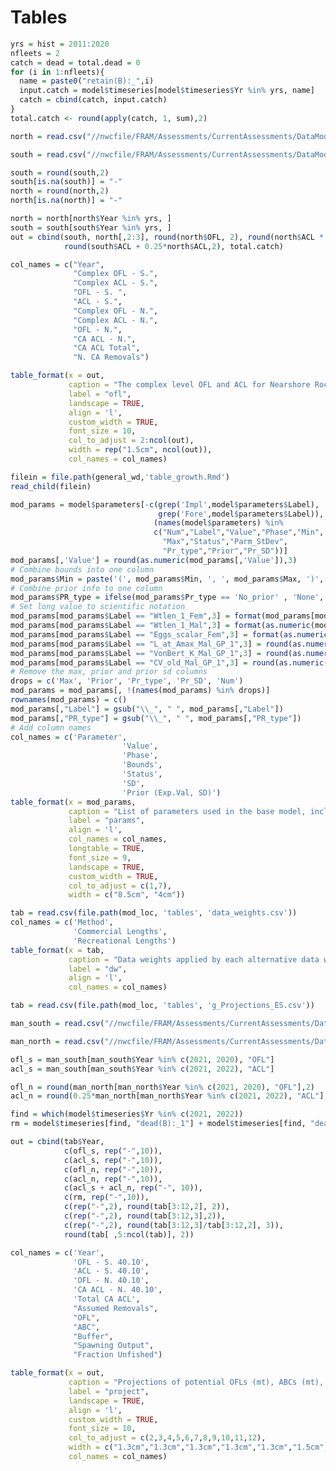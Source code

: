 \clearpage
# Tables

<!-- ======================================================= -->
<!-- ***************    Catches      *********************** --> 
<!-- ======================================================= -->

\include{tex_tables/Catches_All_Years.tex}

\newpage


<!-- ======================================================= -->
<!-- ********* Management Performance ********************** --> 
<!-- ======================================================= -->


```r
yrs = hist = 2011:2020
nfleets = 2
catch = dead = total.dead = 0
for (i in 1:nfleets){
  name = paste0("retain(B):_",i)
  input.catch = model$timeseries[model$timeseries$Yr %in% yrs, name]
  catch = cbind(catch, input.catch)
}
total.catch <- round(apply(catch, 1, sum),2)

north = read.csv("//nwcfile/FRAM/Assessments/CurrentAssessments/DataModerate_2021/copper_rockfish/management/copper_north.csv")

south = read.csv("//nwcfile/FRAM/Assessments/CurrentAssessments/DataModerate_2021/copper_rockfish/management/copper_south.csv")

south = round(south,2)
south[is.na(south)] = "-"
north = round(north,2)
north[is.na(north)] = "-"

north = north[north$Year %in% yrs, ]
south = south[south$Year %in% yrs, ]
out = cbind(south, north[,2:3], round(north$OFL, 2), round(north$ACL * 0.25, 2), 
            round(south$ACL + 0.25*north$ACL,2), total.catch)

col_names = c("Year", 
              "Complex OFL - S.",
              "Complex ACL - S.",
              "OFL - S. ", 
              "ACL - S.", 
              "Complex OFL - N.",
              "Complex ACL - N.",              
              "OFL - N.",  
              "CA ACL - N.", 
              "CA ACL Total", 
              "N. CA Removals")

table_format(x = out,
             caption = "The complex level OFL and ACL for Nearshore Rockfish north and south of 40.10 Latitude N., the copper rockfish OFL and ACL contributions, the total ACL allocated to California, and the total removals from north of Point Conception.",
             label = "ofl",
             landscape = TRUE,
             align = 'l',
             custom_width = TRUE,
             font_size = 10,
             col_to_adjust = 2:ncol(out), 
             width = rep("1.5cm", ncol(out)),
             col_names = col_names)
```

<!-- ======================================================= -->
<!-- *************** Com. Catch Ratio  ********************* --> 
<!-- ======================================================= -->

\include{tex_tables/historical_landings_tables_2020_revised_Avila_1953.tex}

\newpage

<!-- ======================================================= -->
<!-- ***************       Data      *********************** --> 
<!-- ======================================================= -->

\include{tex_tables/CA_N_Samples.tex}

\newpage


\include{tex_tables/n_ca_rec_len_samples_may.tex}


\newpage

\include{tex_tables/north_length_SampleSize.tex}


<!-- ======================================================= -->
<!-- ***************    Biology      *********************** --> 
<!-- ======================================================= -->

\newpage

\include{tex_tables/len_at_age_data.tex}

\newpage

```r
filein = file.path(general_wd,'table_growth.Rmd')
read_child(filein)
```
\newpage

<!-- ======================================================= -->
<!-- ***********   Model Parameters     ******************** --> 
<!-- ======================================================= -->


```r
mod_params = model$parameters[-c(grep('Impl',model$parameters$Label),
							     grep('Fore',model$parameters$Label)),
                                (names(model$parameters) %in%
                                c("Num","Label","Value","Phase","Min",
                                  "Max","Status","Parm_StDev",
                                  "Pr_type","Prior","Pr_SD"))] 
mod_params[,'Value'] = round(as.numeric(mod_params[,'Value']),3)                                 
# Combine bounds into one column
mod_params$Min = paste('(', mod_params$Min, ', ', mod_params$Max, ')', sep='')
# Combine prior info to one column
mod_params$PR_type = ifelse(mod_params$Pr_type == 'No_prior' , 'None', paste(mod_params$Pr_type,' (', mod_params$Prior,  ', ', mod_params$Pr_SD, ')', sep = ''))
# Set long value to scientific notation
mod_params[mod_params$Label == "Wtlen_1_Fem",3] = format(mod_params[mod_params$Label == "Wtlen_1_Fem",3], scientific = TRUE)
mod_params[mod_params$Label == "Wtlen_1_Mal",3] = format(as.numeric(mod_params[mod_params$Label == "Wtlen_1_Mal",3]), scientific = TRUE)
mod_params[mod_params$Label == "Eggs_scalar_Fem",3] = format(as.numeric(mod_params[mod_params$Label == "Eggs_scalar_Fem",3]), scientific = TRUE)
mod_params[mod_params$Label == "L_at_Amax_Mal_GP_1",3] = round(as.numeric(mod_params[mod_params$Label == "L_at_Amax_Mal_GP_1",3]), 4)
mod_params[mod_params$Label == "VonBert_K_Mal_GP_1",3] = round(as.numeric(mod_params[mod_params$Label == "VonBert_K_Mal_GP_1",3]), 3)
mod_params[mod_params$Label == "CV_old_Mal_GP_1",3] = round(as.numeric(mod_params[mod_params$Label == "CV_old_Mal_GP_1",3]), 3)
# Remove the max, prior and prior sd columns
drops = c('Max', 'Prior', 'Pr_type', 'Pr_SD', 'Num')
mod_params = mod_params[, !(names(mod_params) %in% drops)]
rownames(mod_params) = c()
mod_params[,"Label"] = gsub("\\_", " ", mod_params[,"Label"])
mod_params[,"PR_type"] = gsub("\\_", " ", mod_params[,"PR_type"])
# Add column names
col_names = c('Parameter',
                         'Value',
                         'Phase',
                         'Bounds',
                         'Status',
                         'SD',
                         'Prior (Exp.Val, SD)')
table_format(x = mod_params,
             caption = "List of parameters used in the base model, including estimated values and standard deviations (SD), bounds (minimum and maximum), estimation phase (negative values not estimated), status (indicates if parameters are near bounds), and prior type information (mean and SD).",
             label = "params",
             align = 'l',
             col_names = col_names,
             longtable = TRUE,
             font_size = 9,
             landscape = TRUE,
             custom_width = TRUE,
             col_to_adjust = c(1,7), 
             width = c("8.5cm", "4cm"))                         
```

<!-- ======================================================= -->
<!-- ***********    Like Contributions  ******************** --> 
<!-- ======================================================= -->

\include{tex_tables/likelihoods.tex}


<!-- ======================================================= -->
<!-- ********  Reference Points & Management *************** --> 
<!-- ======================================================= -->

\include{tex_tables/e_ReferencePoints_ES.tex}


<!-- ======================================================= -->
<!-- ***********       Time Series      ******************** --> 
<!-- ======================================================= -->

\include{tex_tables/TimeSeries.tex}

\newpage

<!-- ======================================================= -->
<!-- ****************     Sensitivities      *************** --> 
<!-- ======================================================= -->

\include{tex_tables/sensitivities_final.tex}

\newpage

```r
tab = read.csv(file.path(mod_loc, 'tables', 'data_weights.csv'))
col_names = c('Method',
			  'Commercial Lengths',
              'Recreational Lengths')
table_format(x = tab,
             caption = "Data weights applied by each alternative data weighting methods.",
             label = "dw",
             align = 'l',
             col_names = col_names)
```

\newpage

<!-- ======================================================= -->
<!-- ********  Reference Points & Management *************** --> 
<!-- ======================================================= -->

```r
tab = read.csv(file.path(mod_loc, 'tables', 'g_Projections_ES.csv'))

man_south = read.csv("//nwcfile/FRAM/Assessments/CurrentAssessments/DataModerate_2021/copper_rockfish/management/copper_south.csv")

man_north = read.csv("//nwcfile/FRAM/Assessments/CurrentAssessments/DataModerate_2021/copper_rockfish/management/copper_north.csv")

ofl_s = man_south[man_south$Year %in% c(2021, 2020), "OFL"] 
acl_s = man_south[man_south$Year %in% c(2021, 2022), "ACL"]

ofl_n = round(man_north[man_north$Year %in% c(2021, 2020), "OFL"],2) 
acl_n = round(0.25*man_north[man_north$Year %in% c(2021, 2022), "ACL"],2)

find = which(model$timeseries$Yr %in% c(2021, 2022))
rm = model$timeseries[find, "dead(B):_1"] + model$timeseries[find, "dead(B):_2"]

out = cbind(tab$Year,
            c(ofl_s, rep("-",10)),
            c(acl_s, rep("-",10)),
            c(ofl_n, rep("-",10)),
            c(acl_n, rep("-",10)),
            c(acl_s + acl_n, rep("-", 10)),
            c(rm, rep("-",10)),
            c(rep("-",2), round(tab[3:12,2], 2)),
            c(rep("-",2), round(tab[3:12,3],2)),
            c(rep("-",2), round(tab[3:12,3]/tab[3:12,2], 3)),
            round(tab[ ,5:ncol(tab)], 2))

col_names = c('Year',
              'OFL - S. 40.10',
              'ACL - S. 40.10',
              'OFL - N. 40.10',
              'CA ACL - N. 40.10',
              'Total CA ACL',
              "Assumed Removals",
              "OFL", 
              "ABC", 
              "Buffer",
              "Spawning Output",
              "Fraction Unfished")

table_format(x = out,
             caption = "Projections of potential OFLs (mt), ABCs (mt), the assumed removals based on 2021 and 2022 adopted ACL values, estimated spawning output, and fraction unfished. The OFL S. 40.10 and ACL S. 40.10 for 2021 and 2022 reflect adopted management limits for the area south of 40.10 Latitude N. The OFL N. 40.10 is the year specific total OFL for 2021 and 2021 and the CA ACL N. 40.10 is the California specific allocation of the total ACL N. 40.10",
             label = "project",
             landscape = TRUE,
             align = 'l',
             custom_width = TRUE,
             font_size = 10,
             col_to_adjust = c(2,3,4,5,6,7,8,9,10,11,12), 
             width = c("1.3cm","1.3cm","1.3cm","1.3cm","1.3cm","1.5cm","1.3cm","1.3cm","1.3cm","1.5cm","1.5cm"),
             col_names = col_names)
```